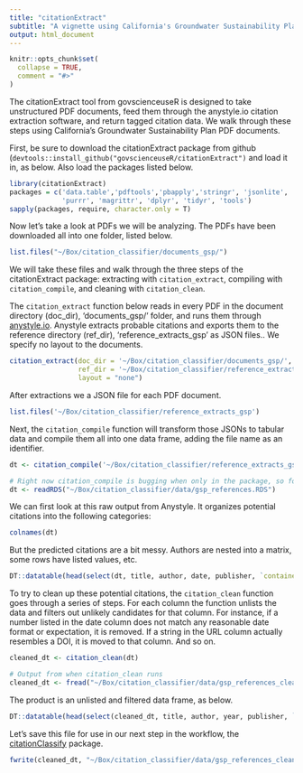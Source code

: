 ```yaml
---
title: "citationExtract"
subtitle: "A vignette using California's Groundwater Sustainability Plan documents"
output: html_document
---
```

<!----
These were in the yaml but the html won't render to the vignette folder and that is annoying to me, so instead i run this: rmarkdown::render('vignettes/sgma.Rmd', output_dir = 'vignettes')
output: rmarkdown::html_vignette
vignette: >
  %\VignetteIndexEntry{sgma}
  %\VignetteEngine{knitr::rmarkdown}
  %\VignetteEncoding{UTF-8}
--->
```r
knitr::opts_chunk$set(
  collapse = TRUE,
  comment = "#>"
)
```

The citationExtract tool from govscienceuseR is designed to take unstructured PDF documents, feed them through the anystyle.io citation extraction software, and return tagged citation data. We walk through these steps using California's Groundwater Sustainability Plan PDF documents.  

First, be sure to download the citationExtract package from github (`devtools::install_github("govscienceuseR/citationExtract")` and load it in, as below. Also load the packages listed below.  

```r
library(citationExtract)
packages = c('data.table','pdftools','pbapply','stringr', 'jsonlite', 
             'purrr', 'magrittr', 'dplyr', 'tidyr', 'tools')
sapply(packages, require, character.only = T)
```

Now let's take a look at PDFs we will be analyzing. The PDFs have been downloaded all into one folder, listed below.  

```r
list.files("~/Box/citation_classifier/documents_gsp/")
```

We will take these files and walk through the three steps of the citationExtract package: extracting with `citation_extract`, compiling with `citation_compile`, and cleaning with `citation_clean`.  

The `citation_extract` function below reads in every PDF in the document directory (doc_dir), 'documents_gsp/' folder, and runs them through [anystyle.io](https://anystyle.io/). Anystyle extracts probable citations and exports them to the reference directory (ref_dir), 'reference_extracts_gsp' as JSON files.. We specify no layout to the documents.  

```r
citation_extract(doc_dir = '~/Box/citation_classifier/documents_gsp/', 
                 ref_dir = '~/Box/citation_classifier/reference_extracts_gsp', 
                 layout = "none")
```

After extractions we a JSON file for each PDF document.  

```r
list.files('~/Box/citation_classifier/reference_extracts_gsp')
```

Next, the `citation_compile` function will transform those JSONs to tabular data and compile them all into one data frame, adding the file name as an identifier.  

```r
dt <- citation_compile('~/Box/citation_classifier/reference_extracts_gsp')
```

```r
# Right now citation_compile is bugging when only in the package, so for now overwriting it. Output from when citation_compile runs outside of package
dt <- readRDS("~/Box/citation_classifier/data/gsp_references.RDS")
```

We can first look at this raw output from Anystyle. It organizes potential citations into the following categories:  

```r
colnames(dt)
```

But the predicted citations are a bit messy. Authors are nested into a matrix, some rows have listed values, etc.  

```r
DT::datatable(head(select(dt, title, author, date, publisher, `container-title`, doi), n = 50), rownames = F)
```

To try to clean up these potential citations, the `citation_clean` function goes through a series of steps. For each column the function unlists the data and filters out unlikely candidates for that column. For instance, if a number listed in the date column does not match any reasonable date format or expectation, it is removed. If a string in the URL column actually resembles a DOI, it is moved to that column. And so on. 


```r
cleaned_dt <- citation_clean(dt)
```

```r
# Output from when citation_clean runs
cleaned_dt <- fread("~/Box/citation_classifier/data/gsp_references_clean.csv")
```

The product is an unlisted and filtered data frame, as below.  

```r
DT::datatable(head(select(cleaned_dt, title, author, year, publisher, `container`, doi), n = 50), rownames = F)
```

Let's save this file for use in our next step in the workflow, the [citationClassify](https://github.com/govscienceuseR/citationClassify) package. 
```r
fwrite(cleaned_dt, "~/Box/citation_classifier/data/gsp_references_clean.csv")
```


